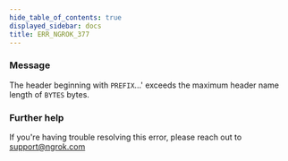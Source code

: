 ```yaml
---
hide_table_of_contents: true
displayed_sidebar: docs
title: ERR_NGROK_377
---
```




### Message

The header beginning with `PREFIX`...' exceeds the maximum header name length of `BYTES` bytes.

<ErrorDetails error="err_ngrok_377" />

### Further help

If you're having trouble resolving this error, please reach out to [support@ngrok.com](mailto:support@ngrok.com?subject=Help%20with%20ERR_NGROK_377)
